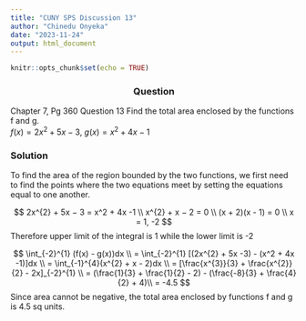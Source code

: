 ```yaml
---
title: "CUNY SPS Discussion 13"
author: "Chinedu Onyeka"
date: "2023-11-24"
output: html_document
---
```


```r
knitr::opts_chunk$set(echo = TRUE)
```

<center><h3><b>Question</b></h3></center>
Chapter 7, Pg 360 Question 13
Find the total area enclosed by the functions f and g.  
$f(x) = 2x^2 + 5x -3$, $g(x) = x^2 + 4x -1$  

<h3>Solution </h3> 
To find the area of the region bounded by the two functions, we first need to find the points where the two equations meet by setting the equations equal to one another.  

$$
2x^{2} + 5x − 3 = x^2 + 4x -1 \\
x^{2} + x − 2 = 0 \\
(x + 2)(x - 1) = 0 \\
x = 1, -2
$$
Therefore upper limit of the integral is 1 while the lower limit is -2  

$$
\int_{-2}^{1} (f(x) - g(x))dx \\
 = \int_{-2}^{1} [(2x^{2} + 5x -3) - (x^2 + 4x -1)]dx \\
 = \int_{-1}^{4}(x^{2} + x - 2)dx \\
= [\frac{x^{3}}{3} + \frac{x^{2}}{2} - 2x]_{-2}^{1} \\
= (\frac{1}{3} + \frac{1}{2} - 2) -  (\frac{-8}{3} + \frac{4}{2} + 4)\\
= -4.5
$$
Since area cannot be negative, the total area enclosed by functions f and g is 4.5 sq units.